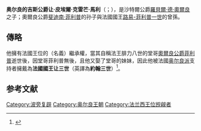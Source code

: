 {{noteTA
|1=zh:让; zh-tw:若望
}}
{{Infobox royalty
| name        = 让（三世）
| title       = 吉斯公爵
| image       = Jean d'Orléans (1874-1940).jpg
| succession  = 奧爾良派王位覬覦者
| reign       = 1926年 — 1940年
| reign-type  = 在位
| predecessor = ''[[奥尔良公爵腓力八世|腓力八世]]''
| successor   = ''[[巴黎伯爵亨利六世|亨利六世]]''
| birth_date  = {{Birth date|1874|9|4|df=y}}
| birth_place = [[法兰西第三共和国|法國]][[巴黎|巴黎]]
| death_date  = {{Death date and age|1940|8|25|1874|9|4|df=y}}
| death_place = [[西屬摩洛哥|摩洛哥]][[拉臘什|拉臘什]]
| spouse      = [[奧爾良的伊莎貝爾|奧爾良的伊莎貝爾]]
| issue       = {{le|奧爾良的伊莎貝爾公主 (1900－1983)|Princess Isabelle of Orléans (1900–1983)|阿爾庫爾女公爵伊莎貝爾}}<br>{{le|奧爾良的弗朗索瓦公主 (1902－1953)|Princess Françoise of Orléans (1902–1953)|希臘和丹麥的弗朗索瓦}}<br>{{le|安妮公主 (奧爾良)|Princess Anne of Orléans|奧斯塔女公爵安妮}}<br>[[亨利_(巴黎伯爵)|巴黎伯爵亨利]]
| house       = [[奧爾良王朝|奧爾良王朝]]
| father      = [[羅貝爾·德·奧爾良|沙特爾公爵羅貝爾]]
| mother      = [[奧爾良的法蘭索瓦絲_(1844-1925)|奧爾良的法蘭索瓦絲]]
| religion    = [[天主教會|天主教會]]
}}

'''奥尔良的吉斯公爵让·皮埃爾·克雷芒·馬利'''（{{lang-fr|'''Jean Pierre Clément Marie d'Orléans, Duke of Guise'''}}；{{bd|1874年|9月4日|1940年|8月25日}}），是沙特爾公爵[[羅貝爾·德·奧爾良|羅貝爾·德·奧爾良]]之子；奧爾良公爵[[斐迪南·菲利普_(奧爾良公爵)|斐迪南·菲利普]]的孙子與法國國王[[路易-菲利普一世|路易-菲利普一世]]的曾孫。

==傳略==
他擁有法國王位的（名義）繼承權，當其自稱法王腓力八世的堂哥[[菲利普_(奧爾良公爵)|奧爾良公爵菲利普]]逝世後，因堂哥菲利普無後，且他又娶了堂哥的妹妹，因此他被法國[[奥尔良派|奥尔良派]]支持者擁戴為'''法國國王让三世'''（英譯為'''約翰三世'''）<ref name=royal>{{cite web|title=Duke of Guise claims throne|url=http://royalmusingsblogspotcom.blogspot.com/2010/04/duke-of-guise-claims-throne.html|publisher=royalmusingsblogspotcom|accessdate=7 November 2012|archive-date=2018-01-10|archive-url=https://web.archive.org/web/20180110234158/http://royalmusingsblogspotcom.blogspot.com/2010/04/duke-of-guise-claims-throne.html|dead-url=no}}</ref>。

==参考文献==
{{reflist}}

{{DEFAULTSORT: Jean}}
[[Category:波旁复辟|Category:波旁复辟]]
[[Category:奥尔良王朝|Category:奥尔良王朝]]
[[Category:法兰西王位觊觎者|Category:法兰西王位觊觎者]]